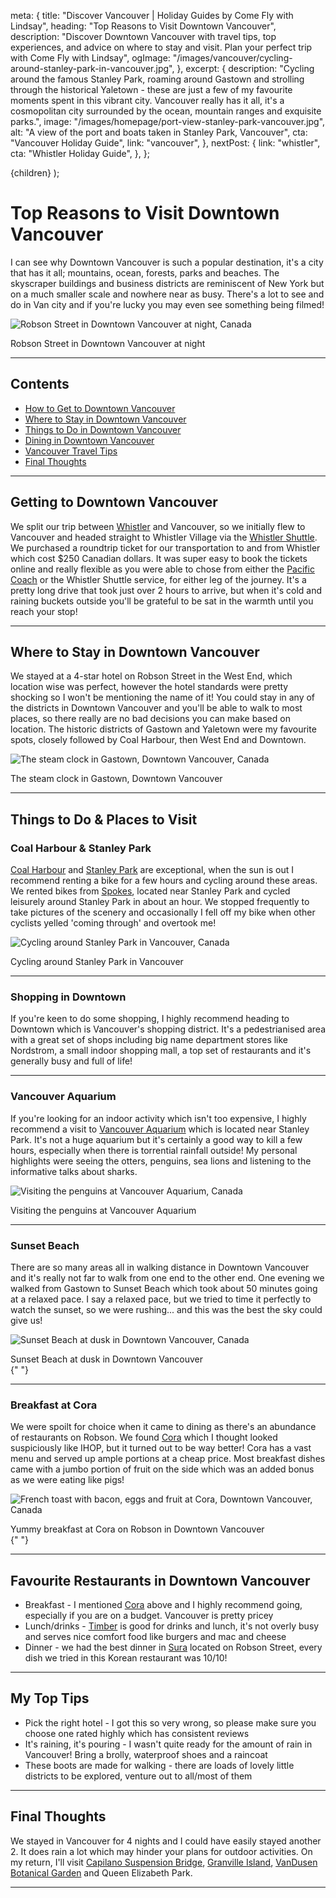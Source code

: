 
  meta: {
    title: "Discover Vancouver | Holiday Guides by Come Fly with Lindsay",
    heading: "Top Reasons to Visit Downtown Vancouver",
    description:
      "Discover Downtown Vancouver with travel tips, top experiences, and advice on where to stay and visit. Plan your perfect trip with Come Fly with Lindsay",
    ogImage: "/images/vancouver/cycling-around-stanley-park-in-vancouver.jpg",
  },
  excerpt: {
    description:
      "Cycling around the famous Stanley Park, roaming around Gastown and strolling through the historical Yaletown - these are just a few of my favourite moments spent in this vibrant city. Vancouver really has it all, it's a cosmopolitan city surrounded by the ocean, mountain ranges and exquisite parks.",
    image: "/images/homepage/port-view-stanley-park-vancouver.jpg",
    alt: "A view of the port and boats taken in Stanley Park, Vancouver",
    cta: "Vancouver Holiday Guide",
    link: "vancouver",
  },
  nextPost: {
    link: "whistler",
    cta: "Whistler Holiday Guide",
  },
};

  <BlogPost details={details}>{children}</BlogPost>
);

# Top Reasons to Visit Downtown Vancouver

I can see why Downtown Vancouver is such a popular destination, it's a city that has it all; mountains, ocean, forests, parks and beaches. The skyscraper buildings and business districts are reminiscent of New York but on a much smaller scale and nowhere near as busy. There's a lot to see and do in Van city and if you're lucky you may even see something being filmed!

![Robson Street in Downtown Vancouver at night, Canada](/images/vancouver/downtown-vancouver-at-night.jpg)

<figcaption>Robson Street in Downtown Vancouver at night</figcaption>

---

## Contents

- [How to Get to Downtown Vancouver](#getting-there)
- [Where to Stay in Downtown Vancouver](#accommodation)
- [Things to Do in Downtown Vancouver](#things-to-do)
- [Dining in Downtown Vancouver](#dining)
- [Vancouver Travel Tips](#tips)
- [Final Thoughts](#summary)

---

## Getting to Downtown Vancouver<a name="getting-there"></a>

We split our trip between [Whistler](whistler) and Vancouver, so we initially flew to Vancouver and headed straight to Whistler Village via the [Whistler Shuttle](https://www.whistler.com/getting-here/road/shuttle/). We purchased a roundtrip ticket for our transportation to and from Whistler which cost $250 Canadian dollars. It was super easy to book the tickets online and really flexible as you were able to chose from either the [Pacific Coach](https://www.pacificcoach.com/) or the Whistler Shuttle service, for either leg of the journey. It's a pretty long drive that took just over 2 hours to arrive, but when it's cold and raining buckets outside you'll be grateful to be sat in the warmth until you reach your stop!

---

## Where to Stay in Downtown Vancouver<a name="accommodation"></a>

We stayed at a 4-star hotel on Robson Street in the West End, which location wise was perfect, however the hotel standards were pretty shocking so I won't be mentioning the name of it! You could stay in any of the districts in Downtown Vancouver and you'll be able to walk to most places, so there really are no bad decisions you can make based on location. The historic districts of Gastown and Yaletown were my favourite spots, closely followed by Coal Harbour, then West End and Downtown.

![The steam clock in Gastown, Downtown Vancouver, Canada](/images/vancouver/steam-clock-gastown-vancouver.jpg)

<figcaption>The steam clock in Gastown, Downtown Vancouver</figcaption>

---

## Things to Do &amp; Places to Visit<a name="things-to-do"></a>

### Coal Harbour &amp; Stanley Park

[Coal Harbour](https://vancouver.ca/parks-recreation-culture/coal-harbour-seawall.aspx) and [Stanley Park](https://vancouver.ca/parks-recreation-culture/stanley-park.aspx) are exceptional, when the sun is out I recommend renting a bike for a few hours and cycling around these areas. We rented bikes from [Spokes](https://spokesbicyclerentals.com/), located near Stanley Park and cycled leisurely around Stanley Park in about an hour. We stopped frequently to take pictures of the scenery and occasionally I fell off my bike when other cyclists yelled 'coming through' and overtook me!

![Cycling around Stanley Park in Vancouver, Canada](/images/vancouver/cycling-around-stanley-park-in-vancouver.jpg)

<figcaption>Cycling around Stanley Park in Vancouver</figcaption>

---

### Shopping in Downtown

If you're keen to do some shopping, I highly recommend heading to Downtown which is Vancouver's shopping district. It's a pedestrianised area with a great set of shops including big name department stores like Nordstrom, a small indoor shopping mall, a top set of restaurants and it's generally busy and full of life!

---

### Vancouver Aquarium

If you're looking for an indoor activity which isn't too expensive, I highly recommend a visit to [Vancouver Aquarium](https://www.vanaqua.org) which is located near Stanley Park. It's not a huge aquarium but it's certainly a good way to kill a few hours, especially when there is torrential rainfall outside! My personal highlights were seeing the otters, penguins, sea lions and listening to the informative talks about sharks.

![Visiting the penguins at Vancouver Aquarium, Canada](/images/vancouver/penguins-at-vancouver-aquarium-canada.jpg)

<figcaption>Visiting the penguins at Vancouver Aquarium</figcaption>

---

### Sunset Beach

There are so many areas all in walking distance in Downtown Vancouver and it's really not far to walk from one end to the other end. One evening we walked from Gastown to Sunset Beach which took about 50 minutes going at a relaxed pace. I say a relaxed pace, but we tried to time it perfectly to watch the sunset, so we were rushing... and this was the best the sky could give us!

![Sunset Beach at dusk in Downtown Vancouver, Canada](/images/vancouver/sunset-beach-vancouver-canada.jpg)

<figcaption>Sunset Beach at dusk in Downtown Vancouver</figcaption>{" "}

---

### Breakfast at Cora

We were spoilt for choice when it came to dining as there's an abundance of restaurants on Robson. We found [Cora](https://www.chezcora.com/en) which I thought looked suspiciously like IHOP, but it turned out to be way better! Cora has a vast menu and served up ample portions at a cheap price. Most breakfast dishes came with a jumbo portion of fruit on the side which was an added bonus as we were eating like pigs!

![French toast with bacon, eggs and fruit at Cora, Downtown Vancouver, Canada](/images/vancouver/french-toast-with-fruit-cora-vancouver.jpg)

<figcaption>Yummy breakfast at Cora on Robson in Downtown Vancouver</figcaption>{" "}

---

## Favourite Restaurants in Downtown Vancouver<a name="dining"></a>

- Breakfast - I mentioned [Cora](https://www.chezcora.com/en) above and I highly recommend going, especially if you are on a budget. Vancouver is pretty pricey
- Lunch/drinks - [Timber](https://timbervancouver.com/) is good for drinks and lunch, it's not overly busy and serves nice comfort food like burgers and mac and cheese
- Dinner - we had the best dinner in [Sura](http://www.surakoreancuisine.com/#robson) located on Robson Street, every dish we tried in this Korean restaurant was 10/10!

---

## My Top Tips<a name="tips"></a>

- Pick the right hotel - I got this so very wrong, so please make sure you choose one rated highly which has consistent reviews
- It's raining, it's pouring - I wasn't quite ready for the amount of rain in Vancouver! Bring a brolly, waterproof shoes and a raincoat
- These boots are made for walking - there are loads of lovely little districts to be explored, venture out to all/most of them

---

## Final Thoughts<a name="summary"></a>

We stayed in Vancouver for 4 nights and I could have easily stayed another 2. It does rain a lot which may hinder your plans for outdoor activities. On my return, I'll visit [Capilano Suspension Bridge](https://www.capbridge.com/), [Granville Island](https://granvilleisland.com/), [VanDusen Botanical Garden](http://vandusengarden.org/) and Queen Elizabeth Park.

---
